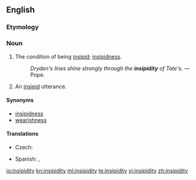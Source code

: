 ==English==

===Etymology===
{{suffix|insipid|ity}}

===Noun===
{{en-noun|insipidities|-}}

# {{uncountable}} The condition of being [[insipid]]; [[insipidness]].
#: ''Dryden's lines shine strongly through the '''insipidity''' of Tate's.'' &mdash; Pope.
# {{countable}} An [[insipid]] utterance.

====Synonyms====
* [[insipidness]]
* [[wearishness]]

====Translations====
{{trans-top|condition of being insipid}}
* Czech: {{t-|cs|mdlost|f}}
{{trans-mid}}
* Spanish: {{t-|es|insipidez|f}},  {{t-|es|desazón|f}}
{{trans-bottom}}

[[io:insipidity]]
[[kn:insipidity]]
[[ml:insipidity]]
[[te:insipidity]]
[[vi:insipidity]]
[[zh:insipidity]]